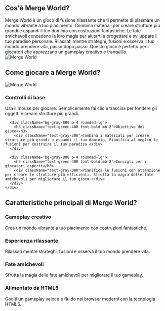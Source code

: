 ## Cos'è Merge World?
<div className="flex flex-col md:flex-row items-center gap-8">
  <div className="w-full md:w-1/2 text-xl">
    Merge World è un gioco di fusione rilassante che ti permette di plasmare un mondo vibrante a tuo piacimento. Combina materiali per creare strutture più grandi e espandi il tuo dominio con costruzioni fantastiche. Le fate amichevoli concedono la loro magia per aiutarti a progettare e sviluppare il tuo paradiso personale. Rilassati mentre strateghi, fusioni e osserva il tuo mondo prendere vita, passo dopo passo. Questo gioco è perfetto per i giocatori che apprezzano un gameplay creativo e tranquillo.
  </div>
  <div className="w-full md:w-1/2 flex justify-center items-center">
    <img 
      src="/game_screenshot.webp" 
      alt="Merge World" 
      className="w-4/5 h-auto"
    />
  </div>
</div>

## Come giocare a Merge World?

<div className="flex flex-col md:flex-row items-center gap-8">
  <div className="w-full md:w-1/2">
    <img 
      src="/game_screenshot.webp" 
      alt="Merge World" 
      className="w-4/5 h-auto mx-auto"
    />
  </div>
  <div className="w-full md:w-1/2">
    <div className="grid grid-cols-1 gap-4 mt-0">
      <div className="bg-gray-800 p-4 rounded-lg">
        <h3 className="text-green-400 font-bold mb-2">Controlli di base</h3>
        <div className="text-gray-300">
          Usa il mouse per giocare. Semplicemente fai clic e trascina per fondere gli oggetti e creare strutture più grandi.
        </div>
      </div>

      <div className="bg-gray-800 p-4 rounded-lg">
        <h3 className="text-green-400 font-bold mb-2">Obiettivo del gioco</h3>
        <div className="text-gray-300">Combina i materiali per creare strutture più grandi e espandi il tuo dominio. Pianifica al meglio le fusioni per costruire il tuo paradiso.</div>
      </div>

      <div className="bg-gray-800 p-4 rounded-lg">
        <h3 className="text-green-400 font-bold mb-2">Consigli per i giocatori esperti</h3>
        <div className="text-gray-300">Pianifica le fusioni con attenzione per creare le strutture più efficienti. Sfrutta la magia delle fate amichevoli per migliorare il tuo gioco.</div>
      </div>
    </div>
  </div>
</div>

## Caratteristiche principali di Merge World?

<div className="grid grid-cols-1 md:grid-cols-2 gap-4">
  <div className="bg-gray-800 p-4 rounded-lg">
    <h3 className="text-green-400 font-bold mb-2">Gameplay creativo</h3>
    <div className="text-gray-300">Crea un mondo vibrante a tuo piacimento con costruzioni fantastiche.</div>
  </div>

  <div className="bg-gray-800 p-4 rounded-lg">
    <h3 className="text-green-400 font-bold mb-2">Esperienza rilassante</h3>
    <div className="text-gray-300">Rilassati mentre strateghi, fusioni e osserva il tuo mondo prendere vita.</div>
  </div>

  <div className="bg-gray-800 p-4 rounded-lg">
    <h3 className="text-green-400 font-bold mb-2">Fate amichevoli</h3>
    <div className="text-gray-300">Sfrutta la magia delle fate amichevoli per migliorare il tuo gameplay.</div>
  </div>

  <div className="bg-gray-800 p-4 rounded-lg">
    <h3 className="text-green-400 font-bold mb-2">Alimentato da HTML5</h3>
    <div className="text-gray-300">Goditi un gameplay veloce e fluido nei browser moderni con la tecnologia HTML5.</div>
  </div>
</div>